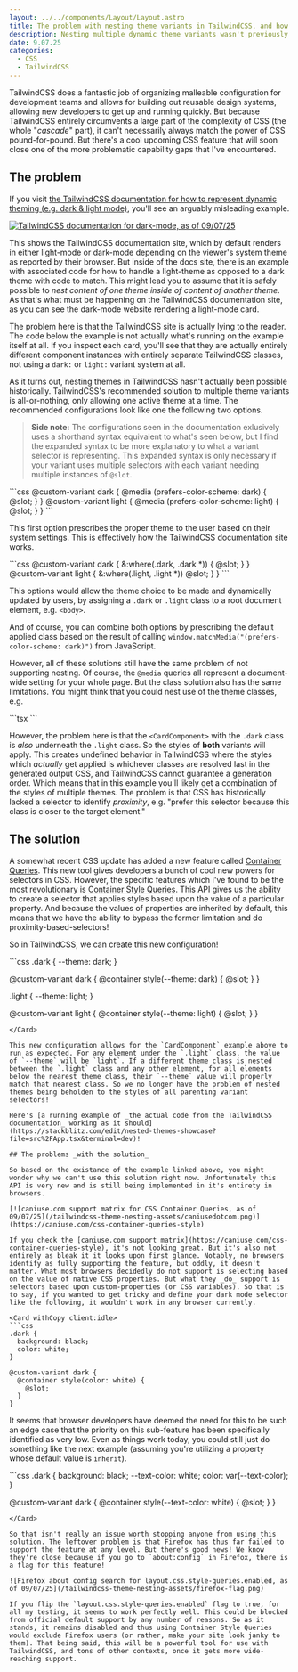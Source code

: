 ```yaml
---
layout: ../../components/Layout/Layout.astro
title: The problem with nesting theme variants in TailwindCSS, and how you'll eventually be able to fix it
description: Nesting multiple dynamic theme variants wasn't previously possible in TailwindCSS. But thanks to a new CSS feature, it will be soon!
date: 9.07.25
categories:
  - CSS
  - TailwindCSS
---
```



TailwindCSS does a fantastic job of organizing malleable configuration for development teams and allows for building out reusable design systems, allowing new developers to get up and running quickly. But because TailwindCSS entirely circumvents a large part of the complexity of CSS (the whole "_cascade_" part), it can't necessarily always match the power of CSS pound-for-pound. But there's a cool upcoming CSS feature that will soon close one of the more problematic capability gaps that I've encountered.

## The problem

If you visit [the TailwindCSS documentation for how to represent dynamic theming (e.g. dark & light mode)](https://tailwindcss.com/docs/dark-mode), you'll see an arguably misleading example.

[![TailwindCSS documentation for dark-mode, as of 09/07/25](/tailwindcss-theme-nesting-assets/tailwindcss-docs.png)](https://tailwindcss.com/docs/dark-mode)

This shows the TailwindCSS documentation site, which by default renders in either light-mode or dark-mode depending on the viewer's system theme as reported by their browser. But inside of the docs site, there is an example with associated code for how to handle a light-theme as opposed to a dark theme with code to match. This might lead you to assume that it is safely possible to _nest content of one theme inside of content of another theme_. As that's what must be happening on the TailwindCSS documentation site, as you can see the dark-mode website rendering a light-mode card.

The problem here is that the TailwindCSS site is actually lying to the reader. The code below the example is not actually what's running on the example itself at all. If you inspect each card, you'll see that they are actually entirely different component instances with entirely separate TailwindCSS classes, not using a `dark:` or `light:` variant system at all.

As it turns out, nesting themes in TailwindCSS hasn't actually been possible historically. TailwindCSS's recommended solution to multiple theme variants is all-or-nothing, only allowing one active theme at a time. The recommended configurations look like one the following two options.

> **Side note:** The configurations seen in the documentation exlusively uses a shorthand syntax equivalent to what's seen below, but I find the expanded syntax to be more explanatory to what a variant selector is representing. This expanded syntax is only necessary if your variant uses multiple selectors with each variant needing multiple instances of `@slot`.

<Card withCopy client:idle>
```css
@custom-variant dark {
  @media (prefers-color-scheme: dark) {
    @slot;
  }
}
@custom-variant light {
  @media (prefers-color-scheme: light) {
    @slot;
  }
}
```
</Card>

This first option prescribes the proper theme to the user based on their system settings. This is effectively how the TailwindCSS documentation site works.

<Card withCopy client:idle>
```css
@custom-variant dark {
  &:where(.dark, .dark *)) {
    @slot;
  }
}
@custom-variant light {
  &:where(.light, .light *))
    @slot;
  }
}
```
</Card>

This options would allow the theme choice to be made and dynamically updated by users, by assigning a `.dark` or `.light` class to a root document element, e.g. `<body>`.

And of course, you can combine both options by prescribing the default applied class based on the result of calling `window.matchMedia("(prefers-color-scheme: dark)")` from JavaScript.

However, all of these solutions still have the same problem of not supporting nesting. Of course, the `@media` queries all represent a document-wide setting for your whole page. But the class solution also has the same limitations. You might think that you could nest use of the theme classes, e.g.

<Card withCopy client:idle>
  ```tsx
  <body class="light">
    <CardComponent />
    <CardComponent class="dark" />
  </body>
  ```
</Card>

However, the problem here is that the `<CardComponent>` with the `.dark` class is _also_ underneath the `.light` class. So the styles of **both** variants will apply. This creates undefined behavior in TailwindCSS where the styles which _actually_ get applied is whichever classes are resolved last in the generated output CSS, and TailwindCSS cannot guarantee a generation order. Which means that in this example you'll likely get a combination of the styles of multiple themes. The problem is that CSS has historically lacked a selector to identify _proximity_, e.g. "prefer this selector because this class is closer to the target element."

## The solution

A somewhat recent CSS update has added a new feature called [Container Queries](https://developer.mozilla.org/en-US/docs/Web/CSS/CSS_containment/Container_queries). This new tool gives developers a bunch of cool new powers for selectors in CSS. However, the specific features which I've found to be the most revolutionary is [Container Style Queries](https://developer.mozilla.org/en-US/docs/Web/CSS/CSS_containment/Container_size_and_style_queries#container_style_queries). This API gives us the ability to create a selector that applies styles based upon the value of a particular property. And because the values of properties are inherited by default, this means that we have the ability to bypass the former limitation and do proximity-based-selectors!

So in TailwindCSS, we can create this new configuration!

<Card withCopy client:idle>
```css
.dark {
  --theme: dark;
}

@custom-variant dark {
@container style(--theme: dark) {
@slot;
}
}

.light {
--theme: light;
}

@custom-variant light {
@container style(--theme: light) {
@slot;
}
}

````
</Card>

This new configuration allows for the `CardComponent` example above to run as expected. For any element under the `.light` class, the value of `--theme` will be `light`. If a different theme class is nested between the `.light` class and any other element, for all elements below the nearest theme class, their `--theme` value will properly match that nearest class. So we no longer have the problem of nested themes being beholden to the styles of all parenting variant selectors!

Here's [a running example of _the actual code from the TailwindCSS documentation_ working as it should](https://stackblitz.com/edit/nested-themes-showcase?file=src%2FApp.tsx&terminal=dev)!

## The problems _with the solution_

So based on the existance of the example linked above, you might wonder why we can't use this solution right now. Unfortunately this API is very new and is still being implemented in it's entirety in browsers.

[![caniuse.com support matrix for CSS Container Queries, as of 09/07/25](/tailwindcss-theme-nesting-assets/caniusedotcom.png)](https://caniuse.com/css-container-queries-style)

If you check the [caniuse.com support matrix](https://caniuse.com/css-container-queries-style), it's not looking great. But it's also not entirely as bleak it it looks upon first glance. Notably, no browsers identify as fully supporting the feature, but oddly, it doesn't matter. What most browsers decidedly do not support is selecting based on the value of native CSS properties. But what they _do_ support is selectors based upon custom-properties (or CSS variables). So that is to say, if you wanted to get tricky and define your dark mode selector like the following, it wouldn't work in any browser currently.

<Card withCopy client:idle>
```css
.dark {
  background: black;
  color: white;
}

@custom-variant dark {
  @container style(color: white) {
    @slot;
  }
}
````

</Card>

It seems that browser developers have deemed the need for this to be such an edge case that the priority on this sub-feature has been specifically identified as very low. Even as things work today, you could still just do something like the next example (assuming you're utilizing a property whose default value is `inherit`).

<Card withCopy client:idle>
```css
.dark {
  background: black;
  --text-color: white;
  color: var(--text-color);
}

@custom-variant dark {
@container style(--text-color: white) {
@slot;
}
}

```
</Card>

So that isn't really an issue worth stopping anyone from using this solution. The leftover problem is that Firefox has thus far failed to support the feature at any level. But there's good news! We know they're close because if you go to `about:config` in Firefox, there is a flag for this feature!

![Firefox about config search for layout.css.style-queries.enabled, as of 09/07/25](/tailwindcss-theme-nesting-assets/firefox-flag.png)

If you flip the `layout.css.style-queries.enabled` flag to true, for all my testing, it seems to work perfectly well. This could be blocked from official default support by any number of reasons. So as it stands, it remains disabled and thus using Container Style Queries would exclude Firefox users (or rather, make your site look janky to them). That being said, this will be a powerful tool for use with TailwindCSS, and tons of other contexts, once it gets more wide-reaching support.
```
